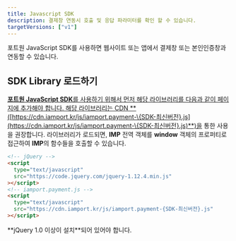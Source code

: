 ```yaml
---
title: Javascript SDK
description: 결제창 연동시 호출 및 응답 파라미터를 확인 할 수 있습니다.
targetVersions: ["v1"]
---
```



포트원 JavaScript SDK를 사용하면 웹사이트 또는 앱에서 결제창 또는 본인인증창과 연동할 수 있습니다.

## SDK Library 로드하기 <a href="#sdk-library" id="sdk-library" />

**포트원 JavaScript SDK**를 사용하기 위해서 먼저 해당 라이브러리를 다음과 같이 페이지에 추가해야 합니다.
해당 라이브러리는 CDN **([https://cdn.iamport.kr/js/iamport.payment-\{SDK-최신버전}.js](https://cdn.iamport.kr/js/iamport.payment-\{SDK-최신버전}.js)**)을 통한
사용을 권장합니다. 라이브러리가 로드되면, **IMP** 전역 객체를 **window** 객체의 프로퍼티로 접근하여 **IMP**의 함수들을 호출할 수 있습니다.

```html title="HTML"
<!-- jQuery -->
<script
  type="text/javascript"
  src="https://code.jquery.com/jquery-1.12.4.min.js"
></script>
<!-- iamport.payment.js -->
<script
  type="text/javascript"
  src="https://cdn.iamport.kr/js/iamport.payment-{SDK-최신버전}.js"
></script>
```

<Hint style="warning">
  **jQuery 1.0 이상이 설치**되어 있어야 합니다.
</Hint>

